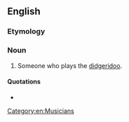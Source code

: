 ==English==

===Etymology===
{{suffix|en|didgeridoo|ist}}

===Noun===
{{en-noun}}

# Someone who plays the [[didgeridoo]].

====Quotations====
* {{seeCites}}

[[Category:en:Musicians]]